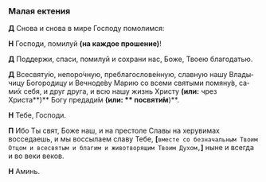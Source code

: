 ### Малая ектения

**Д** Снова и снова в мире Господу помолимся:

**Н** Господи, помилуй **(на каждое прошение)**!

**Д** Поддержи, спаси, помилуй и сохрани нас, Боже, Тво­ею благодатью.

**Д** Всесвяту́ю, непоро́чную, преблагослове́нную, слав­ную нашу Вла­ды­чицу Богородицу и Вечноде́ву Ма­рию со все­ми свя­тыми помяну́в, са­ми́х се­бя, и друг друга, и всю нашу жизнь Христу **(или:** чрез Христа**)** Богу пре­да­ди́м **(или: ** по­святи́м**)**.

**Н** Тебе, Господи.

**П** Ибо Ты свят, Боже наш, и на престоле Славы на херувимах восседаешь, и мы воссылаем славу Тебе, **[**`вместе со безначальным Твоим Отцом и всесвятым и благим и животворящим Твоим Духом,`**]** ныне и всегда и во веки веков.

**Н** Аминь.
 
